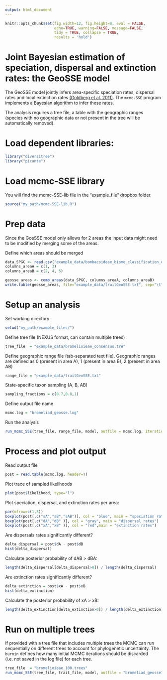 ```yaml
---
output: html_document
---
```


```r
knitr::opts_chunk$set(fig.width=12, fig.height=8, eval = FALSE,
                      echo=TRUE, warning=FALSE, message=FALSE,
                      tidy = TRUE, collapse = TRUE,
                      results = 'hold')
```


# Joint Bayesian estimation of speciation, dispersal and extinction rates: the GeoSSE model

The GeoSSE model jointly infers area-specific speciation rates, dispersal rates and local extinction rates [(Goldberg et al. 2011)](https://academic.oup.com/sysbio/article/60/4/451/1611105). The `mcmc-SSE` program implements a Bayesian algorithm to infer these rates. 

The analysis requires a tree file, a table with the geographic ranges (species with no geographic data or not present in the tree will be automatically removed).


# Load dependent libraries: 
```r
library("diversitree")  
library("picante")
```

# Load mcmc-SSE library
You will find the mcmc-SSE-lib file in the "example_file" dropbox folder.
```r
source("my_path/mcmc-SSE-lib.R")
```

# Prep data
Since the GoeSSE model only allows for 2 areas the input data might need to be modified by merging some of the areas.

Define which areas should be merged

```r
data_SPGC <- read.csv("example_data/bombacoideae_biome_classification_details.csv", row.names = 1)
columns_areaA = c(1, 3)
columns_areaB = c(2, 4, 5)

geosse_areas <- comb_areas(data_SPGC, columns_areaA, columns_areaB)
write.table(geosse_areas, file="example_data/traitGeoSSE.txt", sep="\t", row.names=F, quote=F)
```

# Setup an analysis
Set working directory:  
```r
setwd("my_path/example_files/")
```

Define tree file (NEXUS format, can contain multiple trees)  
```r
tree_file  = "example_data/bromelioieae_consensus.tre"
```

Define geographic range file (tab-separated text file). Geographic ranges are defined as 0 (present in area A), 1 (present in area B), 2 (present in area AB)  
```r
range_file = "example_data/traitGeoSSE.txt"
```

State-specific taxon sampling (A, B, AB)  
```r
sampling_fractions = c(0.7,0.8,1)
```

Define output file name
```r
mcmc.log = "bromeliad_geosse.log"
```

Run the analysis
```r
run_mcmc_SSE(tree_file, range_file, model, outfile = mcmc.log, iterations = 10000, rho = sampling_fractions)
```

# Process and plot output
Read output file
```r
post = read.table(mcmc.log, header=T)
```

Plot trace of sampled likelihoods
```r
plot(post$likelihood, type="l")
```

Plot speciation, dispersal, and extinction rates per area:  

```r
par(mfrow=c(1,3))
boxplot(post[,c("sA","sB","sAB")], col = "blue", main = "speciation rates")
boxplot(post[,c("dA","dB" )], col = "gray", main = "dispersal rates")
boxplot(post[,c("xA","xB" )], col = "red",main = "extinction rates")
```

Are dispersals rates significantly different?  

```r
delta_dispersal = post$dA - post$dB
hist(delta_dispersal)
```

Calculate posterior probability of dAB > dBA:
```r
length(delta_dispersal[delta_dispersal>0]) / length(delta_dispersal)
```

Are extinction rates significantly different?

```r
delta_extinction = post$xA - post$xB
hist(delta_extinction)
```

Calculate the posterior probability of xA > xB:

```r
length(delta_extinction[delta_extinction>0]) / length(delta_extinction)
```


# Run on multiple trees
If provided with a tree file that includes multiple trees the MCMC can run sequentially on different trees to account for phylogenetic uncertainty. The `burnin` defines how many initial MCMC iterations should be discarded (i.e. not saved in the log file) for each tree.

```r
tree_file  = "bromelioieae_100.trees"  
run_mcmc_SSE(tree_file, trait_file, model, outfile = "bromeliad_geosse100.log", iterations = 10000, nTREES=5, burnin=100)
```

